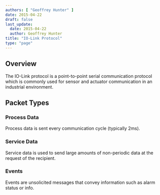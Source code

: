 ```yaml
---
authors: [ "Geoffrey Hunter" ]
date: 2015-04-22
draft: false
last_update:
  date: 2015-04-22
  author: Geoffrey Hunter
title: "IO-Link Protocol"
type: "page"
---
```


## Overview

The IO-Link protocol is a point-to-point serial communication protocol which is commonly used for sensor and actuator communication in an industrial environment.

## Packet Types

### Process Data

Process data is sent every communication cycle (typically 2ms).

### Service Data

Service data is used to send large amounts of non-periodic data at the request of the recipient. 

### Events

Events are unsolicited messages that convey information such as alarm status or info.
